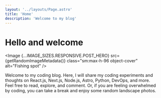 ```yaml
---
layout: '../layouts/Page.astro'
title: 'Home'
description: 'Welcome to my blog'
---
```




# Hello and welcome

<Image {...IMAGE_SIZES.RESPONSIVE.POST_HERO} src={getRandomImageMetadata()} class="sm:max-h-96 object-cover" alt="Fishing spot" />

Welcome to my coding blog. Here, I will share my coding experiments and thoughts on React.js, Next.js, Node.js, Astro, Python, DevOps, and more. Feel free to read, explore, and comment. Or, if you are feeling overwhelmed by coding, you can take a break and enjoy some random landscape photos.

